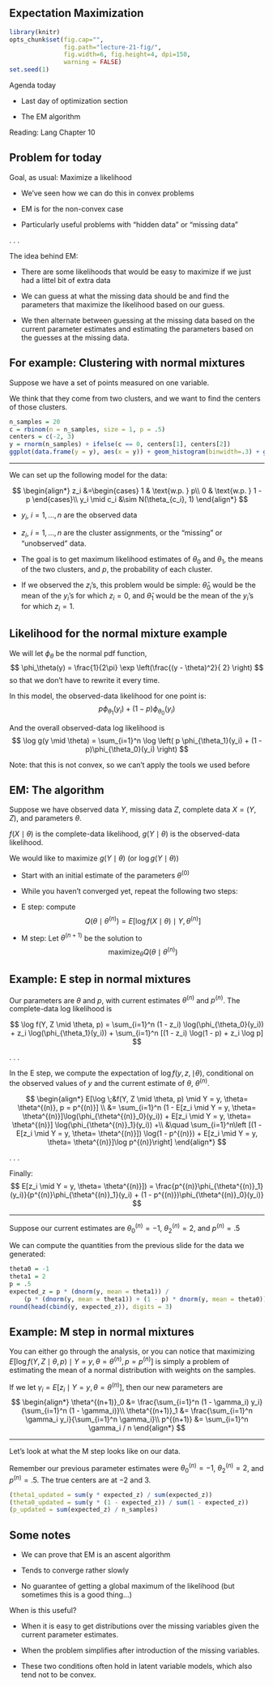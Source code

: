 ## Expectation Maximization

```r
library(knitr)
opts_chunk$set(fig.cap="",
               fig.path="lecture-21-fig/",
               fig.width=6, fig.height=4, dpi=150,
               warning = FALSE)
set.seed(1)
```


Agenda today

- Last day of optimization section

- The EM algorithm

Reading: Lang Chapter 10

## Problem for today

Goal, as usual: Maximize a likelihood

- We've seen how we can do this in convex problems

- EM is for the non-convex case

- Particularly useful problems with "hidden data" or "missing data"

. . .

The idea behind EM:

- There are some likelihoods that would be easy to maximize if we just had a littel bit of extra data

- We can guess at what the missing data should be and find the parameters that maximize the likelihood based on our guess.

- We then alternate between guessing at the missing data based on the current parameter estimates and estimating the parameters based on the guesses at the missing data.


## For example: Clustering with normal mixtures

Suppose we have a set of points measured on one variable.

We think that they come from two clusters, and we want to find the centers of those clusters.

```r
n_samples = 20
c = rbinom(n = n_samples, size = 1, p = .5)
centers = c(-2, 3)
y = rnorm(n_samples) + ifelse(c == 0, centers[1], centers[2])
ggplot(data.frame(y = y), aes(x = y)) + geom_histogram(binwidth=.3) + geom_rug()
```

-----

We can set up the following model for the data:

$$
\begin{align*}
z_i &=\begin{cases}
1 & \text{w.p. } p\\
0 & \text{w.p. } 1 - p
\end{cases}\\
y_i \mid c_i &\sim N(\theta_{c_i}, 1)
\end{align*}
$$

- $y_i$, $i = 1,\ldots, n$ are the observed data

- $z_i$, $i = 1,\ldots, n$ are the cluster assignments, or the "missing" or "unobserved" data.

- The goal is to get maximum likelihood estimates of $\theta_0$ and $\theta_1$, the means of the two clusters, and $p$, the probability of each cluster.

- If we observed the $z_i$'s, this problem would be simple: $\hat \theta_0$ would be the mean of the $y_i$'s for which $z_i = 0$, and $\hat \theta_1$ would be the mean of the $y_i$'s for which $z_i = 1$.

## Likelihood for the normal mixture example

We will let $\phi_\theta$ be the normal pdf function, 
$$
\phi_\theta(y) = \frac{1}{2\pi} \exp \left(\frac{(y - \theta)^2}{ 2} \right) 
$$
so that we don't have to rewrite it every time.


In this model, the observed-data likelihood for one point is:
$$
p \phi_{\theta_1}(y_i) + (1 -p)\phi_{\theta_0}(y_i)
$$

And the overall observed-data log likelihood is
$$
\log g(y \mid \theta) = \sum_{i=1}^n \log \left( p \phi_{\theta_1}(y_i) + (1 -p)\phi_{\theta_0}(y_i) \right)
$$

Note: that this is not convex, so we can't apply the tools we used before



## EM: The algorithm

Suppose we have observed data $Y$, missing data $Z$, complete data $X = (Y, Z)$, and parameters $\theta$.

$f(X\mid \theta)$ is the complete-data likelihood, $g(Y \mid \theta)$ is the observed-data likelihood.

We would like to maximize $g(Y \mid \theta)$ (or $\log g(Y \mid \theta)$)

- Start with an initial estimate of the parameters $\theta^{(0)}$

- While you haven't converged yet, repeat the following two steps:

- E step: compute
$$
Q(\theta \mid \theta^{(n)}) = E[\log f(X \mid \theta) \mid Y, \theta^{(n)}]
$$

- M step: Let $\theta^{(n+1)}$ be the solution to
$$
\text{maximize}_\theta Q(\theta \mid \theta^{(n)})
$$

## Example: E step in normal mixtures

Our parameters are $\theta$ and $p$, with current estimates $\theta^{(n)}$ and $p^{(n)}$. The complete-data log likelihood is

$$
\log f(Y, Z \mid \theta, p) = \sum_{i=1}^n (1 - z_i) \log(\phi_{\theta_0}(y_i)) + z_i \log(\phi_{\theta_1}(y_i)) + \sum_{i=1}^n [(1 - z_i) \log(1 - p) + z_i \log p]
$$

. . .

In the E step, we compute the expectation of $\log f(y, z, \mid \theta)$, conditional on the observed values of $y$ and the current estimate of $\theta$, $\theta^{(n)}$.

$$
\begin{align*}
E[\log \;&f(Y, Z \mid \theta, p)  \mid Y = y, \theta= \theta^{(n)}, p = p^{(n)}] \\
&= \sum_{i=1}^n (1 - E[z_i \mid Y = y, \theta= \theta^{(n)}]\log(\phi_{\theta^{(n)}_0}(y_i)) + E[z_i \mid  Y = y, \theta= \theta^{(n)}] \log(\phi_{\theta^{(n)}_1}(y_i)) +\\
&\quad  \sum_{i=1}^n\left [(1 - E[z_i \mid Y = y, \theta= \theta^{(n)}]) \log(1 - p^{(n)}) + E[z_i \mid Y = y, \theta= \theta^{(n)}]\log p^{(n)}\right]
\end{align*}
$$

. . .

Finally:
$$
E[z_i \mid Y = y, \theta= \theta^{(n)}])  = \frac{p^{(n)}\phi_{\theta^{(n)}_1}(y_i)}{p^{(n)}\phi_{\theta^{(n)}_1}(y_i) + (1 - p^{(n)})\phi_{\theta^{(n)}_0}(y_i)}
$$

-----

Suppose our current estimates are $\theta_0^{(n)} = -1$, $\theta_2^{(n)} = 2$, and $p^{(n)} = .5$

We can compute the quantities from the previous slide for the data we generated:
```r
theta0 = -1
theta1 = 2
p = .5
expected_z = p * (dnorm(y, mean = theta1)) /
    (p * (dnorm(y, mean = theta1)) + (1 - p) * dnorm(y, mean = theta0))
round(head(cbind(y, expected_z)), digits = 3)
```


## Example: M step in normal mixtures

You can either go through the analysis, or you can notice that maximizing $E[\log f(Y, Z \mid \theta, p)  \mid Y = y, \theta = \theta^{(n)}, p = p^{(n)}]$ is simply a problem of estimating the mean of a normal distribution with weights on the samples.

If we let $\gamma_i = E[z_i \mid Y = y, \theta= \theta^{(n)}]$, then our new parameters are
$$
\begin{align*}
\theta^{(n+1)}_0 &= \frac{\sum_{i=1}^n (1 - \gamma_i) y_i}{\sum_{i=1}^n (1 - \gamma_i)}\\
\theta^{(n+1)}_1 &= \frac{\sum_{i=1}^n \gamma_i y_i}{\sum_{i=1}^n \gamma_i}\\
p^{(n+1)} &= \sum_{i=1}^n \gamma_i / n
\end{align*}
$$

-----

Let's look at what the M step looks like on our data.

Remember our previous parameter estimates were $\theta_0^{(n)} = -1$, $\theta_2^{(n)} = 2$, and $p^{(n)} = .5$. The true centers are at $-2$ and $3$.

```r
(theta1_updated = sum(y * expected_z) / sum(expected_z))
(theta0_updated = sum(y * (1 - expected_z)) / sum(1 - expected_z))
(p_updated = sum(expected_z) / n_samples)
```

## Some notes

- We can prove that EM is an ascent algorithm

- Tends to converge rather slowly

- No guarantee of getting a global maximum of the likelihood (but sometimes this is a good thing...)


When is this useful?

- When it is easy to get distributions over the missing variables given the current parameter estimates.

- When the problem simplifies after introduction of the missing variables.

- These two conditions often hold in latent variable models, which also tend not to be convex.
